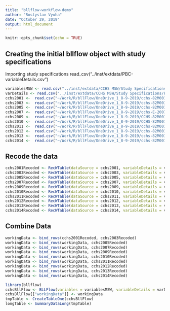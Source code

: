 ```yaml
---
title: "bllflow-workflow-demo"
author: "Rostyslav Vyuha"
date: "October 29, 2019"
output: html_document
---
```


```r
knitr::opts_chunk$set(echo = TRUE)
```

## Creating the initial bllflow object with study specifications
Importing study specifications
 read_csv("../inst/extdata/PBC-variableDetails.csv")
```r
variablesMSW <- read.csv("../inst/extdata/CCHS MSW/Study Specifications/PoRT MSW - cchsVariables_archived.csv")
varDetails <- read.csv("../inst/extdata/CCHS MSW/Study Specifications/PoRT MSW - cchsVarDetails_archived.csv")
cchs2001 <-  read.csv("~/Work/R/bllFlow/OneDrive_1_8-9-2019/cchs-82M0013-E-2001-c1-1-general-file_F1.csv", nrows = 200)
cchs2003 <-  read.csv("~/Work/R/bllFlow/OneDrive_1_8-9-2019/cchs-82M0013-E-2003-c2-1-GeneralFile_F1.csv", nrows = 200)
cchs2005 <-  read.csv("~/Work/R/bllFlow/OneDrive_1_8-9-2019/cchs-82M0013-E-2005-c3-1-main-file_F1.csv", nrows = 200)
cchs2007 <-  read.csv("~/Work/R/bllFlow/OneDrive_1_8-9-2019/cchs-E-2007-2008-AnnualComponent_F1.csv", nrows = 200)
cchs2009 <-  read.csv("~/Work/R/bllFlow/OneDrive_1_8-9-2019/CCHS-82M0013-E-2009-2010-Annualcomponent_F1.csv", nrows = 200)
cchs2010 <-  read.csv("~/Work/R/bllFlow/OneDrive_1_8-9-2019/CCHS-82M0013-E-2010-AnnualComponent_F1.csv", nrows = 200)
cchs2011 <-  read.csv("~/Work/R/bllFlow/OneDrive_1_8-9-2019/cchs-82M0013-E-2011-2012-Annual-component_F1.csv", nrows = 200)
cchs2012 <-  read.csv("~/Work/R/bllFlow/OneDrive_1_8-9-2019/cchs-82M0013-E-2012-Annual-component_F1.csv", nrows = 200)
cchs2013 <-  read.csv("~/Work/R/bllFlow/OneDrive_1_8-9-2019/cchs-82M0013-E-2013-2014-Annual-component_F1.csv", nrows = 200)
cchs2014 <-  read.csv("~/Work/R/bllFlow/OneDrive_1_8-9-2019/cchs-82M0013-E-2014-Annual-component_F1.csv", nrows = 200)
```
## Recode the data
```r
cchs2001Recoded <- RecWTable(dataSource = cchs2001, variableDetails = varDetails, datasetName = "cchs-82M0013-E-2001-c1-1-general-file", printNote = FALSE)
cchs2003Recoded <- RecWTable(dataSource = cchs2003, variableDetails = varDetails, datasetName = "cchs-82M0013-E-2003-c2-1-General File", printNote = FALSE)
cchs2005Recoded <- RecWTable(dataSource = cchs2005, variableDetails = varDetails, datasetName = "cchs-82M0013-E-2005-c3-1-main-file", printNote = FALSE)
cchs2007Recoded <- RecWTable(dataSource = cchs2007, variableDetails = varDetails, datasetName = "cchs-E-2007-2008-AnnualComponent", printNote = FALSE)
cchs2009Recoded <- RecWTable(dataSource = cchs2009, variableDetails = varDetails, datasetName = "CCHS-82M0013-E-2009-2010-Annualcomponent", printNote = FALSE)
cchs2010Recoded <- RecWTable(dataSource = cchs2010, variableDetails = varDetails, datasetName = "CCHS-82M0013-E-2010-AnnualComponent", printNote = FALSE)
cchs2011Recoded <- RecWTable(dataSource = cchs2011, variableDetails = varDetails, datasetName = "cchs-82M0013-E-2011-2012-Annual-component", printNote = FALSE)
cchs2012Recoded <- RecWTable(dataSource = cchs2012, variableDetails = varDetails, datasetName = "cchs-82M0013-E-2012-Annual-component", printNote = FALSE)
cchs2013Recoded <- RecWTable(dataSource = cchs2013, variableDetails = varDetails, datasetName = "cchs-82M0013-E-2013-2014-Annual-component", printNote = FALSE)
cchs2014Recoded <- RecWTable(dataSource = cchs2014, variableDetails = varDetails, datasetName = "cchs-82M0013-E-2014-Annual-component", printNote = FALSE)

```
## Combine Data
```r
workingData <- bind_rows(cchs2001Recoded, cchs2003Recoded)
workingData <- bind_rows(workingData, cchs2005Recoded)
workingData <- bind_rows(workingData, cchs2007Recoded)
workingData <- bind_rows(workingData, cchs2009Recoded)
workingData <- bind_rows(workingData, cchs2010Recoded)
workingData <- bind_rows(workingData, cchs2011Recoded)
workingData <- bind_rows(workingData, cchs2012Recoded)
workingData <- bind_rows(workingData, cchs2013Recoded)
workingData <- bind_rows(workingData, cchs2014Recoded)
```

```r
library(bllflow)
cchsBllFlow <- BLLFlow(variables = variablesMSW, variableDetails = varDetails)
cchsBllFlow[["workingData"]] <- workingData
tmpTable <- CreateTableOne(cchsBllFlow)
longTable <- SummaryDataLong(tmpTable)
```
